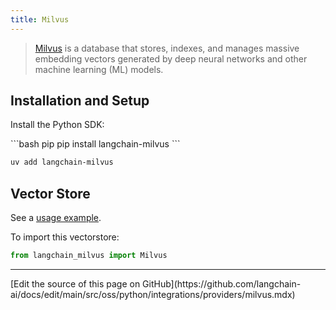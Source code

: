 ```yaml
---
title: Milvus
---
```


>[Milvus](https://milvus.io/docs/overview.md) is a database that stores, indexes, and manages
> massive embedding vectors generated by deep neural networks and other machine learning (ML) models.


## Installation and Setup

Install the Python SDK:

<CodeGroup>
```bash pip
pip install langchain-milvus
```

```bash uv
uv add langchain-milvus
```
</CodeGroup>

## Vector Store

See a [usage example](/oss/python/integrations/vectorstores/milvus).

To import this vectorstore:
```python
from langchain_milvus import Milvus
```

---

<Callout icon="pen-to-square" iconType="regular">
  [Edit the source of this page on GitHub](https://github.com/langchain-ai/docs/edit/main/src/oss/python/integrations/providers/milvus.mdx)
</Callout>
